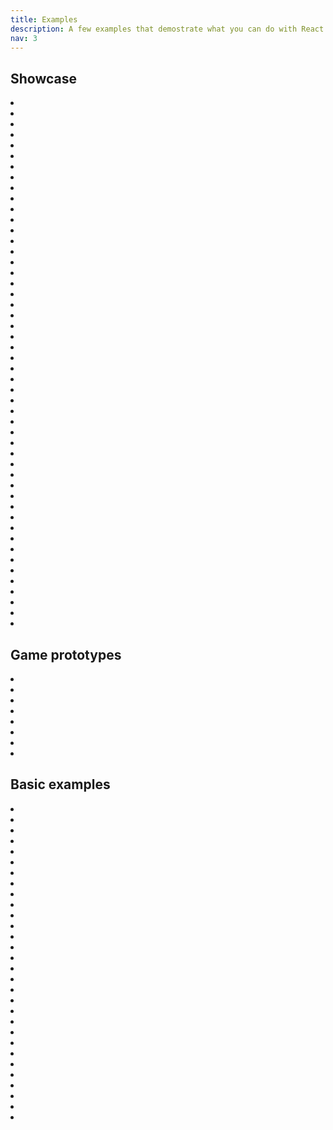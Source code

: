```yaml
---
title: Examples
description: A few examples that demostrate what you can do with React Three Fiber
nav: 3
---
```


## Showcase

<Grid>
  <li>
    <Sandbox id="wu51m" />
  </li>
  <li>
    <Sandbox id="zxpv7" />
  </li>
  <li>
    <Sandbox id="9keg6" />
  </li>
  <li>
    <Sandbox id="pz0q6" />
  </li>
  <li>
    <Sandbox id="9b56t" />
  </li>
  <li>
    <Sandbox id="tu24h" />
  </li>
  <li>
    <Sandbox id="qxjoj" />
  </li>
  <li>
    <Sandbox id="qf8d0" />
  </li>
  <li>
    <Sandbox id="jz9l97qn89" />
  </li>
  <li>
    <Sandbox id="prb9t" />
  </li>
  <li>
    <Sandbox id="pecl6" />
  </li>
  <li>
    <Sandbox id="sbf2i" />
  </li>
  <li>
    <Sandbox id="dvokj" />
  </li>
  <li>
    <Sandbox id="bfplr" />
  </li>
  <li>
    <Sandbox id="c671i" />
  </li>
  <li>
    <Sandbox id="nsb7f" />
  </li>
  <li>
    <Sandbox id="wsg13" />
  </li>
  <li>
    <Sandbox id="32zuv" />
  </li>
  <li>
    <Sandbox id="t4l0f" />
  </li>
  <li>
    <Sandbox id="wdzv4" />
  </li>
  <li>
    <Sandbox id="6hi1y" />
  </li>
  <li>
    <Sandbox id="9p4j7" />
  </li>
  <li>
    <Sandbox id="1sccp" />
  </li>
  <li>
    <Sandbox id="q23sw" />
  </li>
  <li>
    <Sandbox id="gpioq" />
  </li>
  <li>
    <Sandbox id="f5sgi" />
  </li>
  <li>
    <Sandbox id="3rjsl" />
  </li>
  <li>
    <Sandbox id="4j2q2" />
  </li>
  <li>
    <Sandbox id="mvkqs" />
  </li>
  <li>
    <Sandbox id="dh2jc" />
  </li>
  <li>
    <Sandbox id="gkfhr" />
  </li>
  <li>
    <Sandbox id="3k4g6" />
  </li>
  <li>
    <Sandbox id="0buje" />
  </li>
  <li>
    <Sandbox id="9eeo2" />
  </li>
  <li>
    <Sandbox id="5oufp" />
  </li>
  <li>
    <Sandbox id="0n9it" />
  </li>
  <li>
    <Sandbox id="f1ixt" />
  </li>
  <li>
    <Sandbox id="7psew" />
  </li>
  <li>
    <Sandbox id="vl221" />
  </li>
  <li>
    <Sandbox id="oep9o" />
  </li>
  <li>
    <Sandbox id="w633u" />
  </li>
  <li>
    <Sandbox id="ni6v4" />
  </li>
  <li>
    <Sandbox id="kmb9i" />
  </li>
  <li>
    <Sandbox id="veyr7" />
  </li>

  <li>
    <Sandbox id="tx1pq" />
  </li>
  <li>
    <Sandbox id="ddk57" />
  </li>
  <li>
    <Sandbox id="12nmp" />
  </li>
  <li>
    <Sandbox id="jflps" />
  </li>
  <li>
    <Sandbox id="0ycwe" />
  </li>
  <li>
    <Sandbox id="6oei7" />
  </li>
</Grid>

## Game prototypes

<Grid>
  <li>
    <Sandbox id="lo6kp" />
  </li>
  <li>
    <Sandbox id="rmfcq" />
  </li>
  <li>
    <Sandbox id="i2160" />
  </li>
  <li>
    <Sandbox id="vkgi6" />
  </li>
  <li>
    <Sandbox id="2yqpv" />
  </li>
  <li>
    <Sandbox id="0mgum" />
  </li>
  <li>
    <Sandbox id="66cd7" />
  </li>
  <li>
    <Sandbox id="ebr0x" />
  </li>
</Grid>

## Basic examples

<Grid>
  <li>
    <Sandbox id="rrppl0y8l4" />
  </li>
  <li>
    <Sandbox id="8fo01" />
  </li>
  <li>
    <Sandbox id="7duy8" />
  </li>
  <li>
    <Sandbox id="k8phr" />
  </li>
  <li>
    <Sandbox id="dix1y" />
  </li>
  <li>
    <Sandbox id="zcuqh" />
  </li>
  <li>
    <Sandbox id="7ucso" />
  </li>
  <li>
    <Sandbox id="py4db" />
  </li>
  <li>
    <Sandbox id="hf1cs" />
  </li>
  <li>
    <Sandbox id="39hg8" />
  </li>
  <li>
    <Sandbox id="wbrfs" />
  </li>
  <li>
    <Sandbox id="itfgk" />
  </li>
  <li>
    <Sandbox id="iup24" />
  </li>
  <li>
    <Sandbox id="zu2wo" />
  </li>
  <li>
    <Sandbox id="1g4qq" />
  </li>
  <li>
    <Sandbox id="z8e6m" />
  </li>
  <li>
    <Sandbox id="h545c" />
  </li>
  <li>
    <Sandbox id="0k27n" />
  </li>
  <li>
    <Sandbox id="d36mw" />
  </li>
  <li>
    <Sandbox id="h873k" />
  </li>
  <li>
    <Sandbox id="08s1u" />
  </li>
  <li>
    <Sandbox id="wvgxp" />
  </li>
  <li>
    <Sandbox id="5xho4" />
  </li>
  <li>
    <Sandbox id="mbfzf" />
  </li>
  <li>
    <Sandbox id="mkq8e" />
  </li>
  <li>
    <Sandbox id="3878x" />
  </li>
  <li>
    <Sandbox id="1b40u" />
  </li>
  <li>
    <Sandbox id="enx1u" />
  </li>
  <li>
    <Sandbox id="yup2o" />
  </li>
  <li>
    <Sandbox id="ib0jc" />
  </li>
</Grid>
